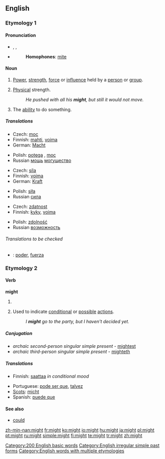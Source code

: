 {{wikipedia}}
==English==

{{rank|without|make|def|112|might|being|day|through}}

===Etymology 1===
{{OE.}} {{term|miht}}

====Pronunciation====
* {{AHD|mīt}}, {{IPA|/maɪt/}}, {{SAMPA|/maIt/}}
* {{audio|en-us-might.ogg|Audio (US)}}
*: '''Homophones''': [[mite]]
*: {{rhymes|aɪt}}

====Noun====
{{en-noun|-}}

# {{uncountable}} [[power|Power]], [[strength]], [[force]] or [[influence]] held by a [[person]] or [[group]].
# {{uncountable}} [[physical|Physical]] strength.
#: ''He pushed with all his '''might''', but still it would not move.''
# {{uncountable}} The [[ability]] to do something.

=====Translations=====
{{trans-top|personal power}}
* Czech: [[moc]] {{f}}
* Finnish: [[mahti]], [[voima]]
* German: [[Macht]] {{f}}
{{trans-mid}}
* Polish: [[potęga]] {{f}}, [[moc]] {{f}}
* Russian [[мощь]] [[могущество]]
{{trans-bottom}}

{{trans-top|physical strength}}
* Czech: [[síla]] {{f}}
* Finnish: [[voima]]
* German: [[Kraft]] {{f}}
{{trans-mid}}
* Polish: [[siła]] {{f}}
* Russian [[сила]]
{{trans-bottom}}

{{trans-top|ability}}
* Czech: [[zdatnost]] {{f}}
* Finnish: [[kyky]], [[voima]]
{{trans-mid}}
* Polish: [[zdolność]] {{f}}
* Russian [[возможность]]
{{trans-bottom}}

======Translations to be checked======
* {{ttbc|Spanish}}: [[poder]], [[fuerza]]

===Etymology 2===
{{OE.}} {{term|meahte}}

====Verb====
'''might'''

# {{auxiliary}} {{simple past of|[[may]]}}
# {{auxiliary}} Used to indicate [[conditional]] or [[possible]] [[action]]s.
#: ''I '''might''' go to the party, but I haven't decided yet.''

=====Conjugation=====
*''archaic second-person singular simple present'' - [[mightest]]
*''archaic third-person singular simple present'' - [[mighteth]]

=====Translations=====
{{trans-top|indicator of conditional or possible actions}}
* Finnish: [[saattaa]] ''in conditional mood''
{{trans-mid}}
* Portuguese: [[pode ser que]], [[talvez]]
* [[Scots]]: [[micht]]
* Spanish: [[puede que]]
{{trans-bottom}}

====See also====
* [[could]]

[[Category:200 English basic words]]
[[Category:English irregular simple past forms]]
[[Category:English words with multiple etymologies]]

[[zh-min-nan:might]]
[[fr:might]]
[[ko:might]]
[[io:might]]
[[hu:might]]
[[ja:might]]
[[pl:might]]
[[pt:might]]
[[ru:might]]
[[simple:might]]
[[fi:might]]
[[te:might]]
[[tr:might]]
[[zh:might]]